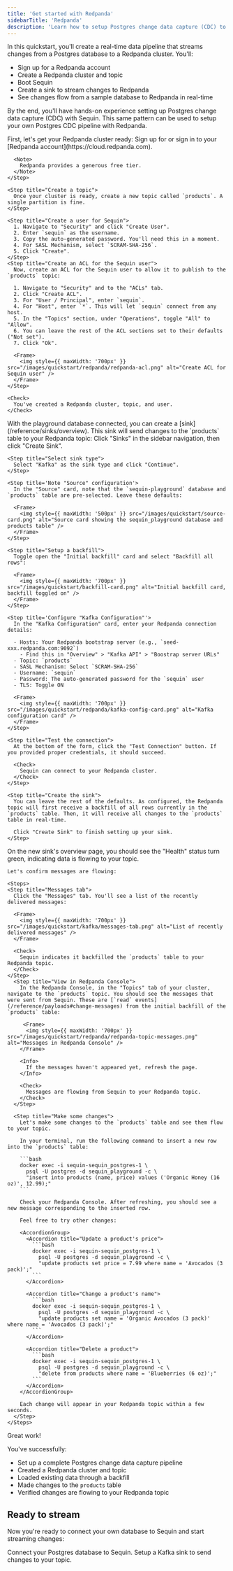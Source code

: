 ```yaml
---
title: 'Get started with Redpanda'
sidebarTitle: 'Redpanda'
description: 'Learn how to setup Postgres change data capture (CDC) to a Redpanda cluster in under 10 minutes. Setup a robust pipeline with backfills, inserts, updates, and deletes.'
---
```



In this quickstart, you'll create a real-time data pipeline that streams changes from a Postgres database to a Redpanda cluster. You'll:

- Sign up for a Redpanda account
- Create a Redpanda cluster and topic
- Boot Sequin
- Create a sink to stream changes to Redpanda
- See changes flow from a sample database to Redpanda in real-time

By the end, you'll have hands-on experience setting up Postgres change data capture (CDC) with Sequin. This same pattern can be used to setup your own Postgres CDC pipeline with Redpanda.

<Steps titleSize="h2">
 <Step title="Setup Redpanda" icon="database">
  First, let's get your Redpanda cluster ready:
  <Steps>
    <Step title="Create a Redpanda account">
      Sign up for or sign in to your [Redpanda account](https://cloud.redpanda.com).

      <Note>
        Redpanda provides a generous free tier.
      </Note>
    </Step>

    <Step title="Create a topic">
      Once your cluster is ready, create a new topic called `products`. A single partition is fine.
    </Step>

    <Step title="Create a user for Sequin">
      1. Navigate to "Security" and click "Create User".
      2. Enter `sequin` as the username.
      3. Copy the auto-generated password. You'll need this in a moment.
      4. For SASL Mechanism, select `SCRAM-SHA-256`.
      5. Click "Create".
    </Step>
    <Step title="Create an ACL for the Sequin user">
      Now, create an ACL for the Sequin user to allow it to publish to the `products` topic:

      1. Navigate to "Security" and to the "ACLs" tab.
      2. Click "Create ACL".
      3. For "User / Principal", enter `sequin`.
      4. For "Host", enter `*`. This will let `sequin` connect from any host.
      5. In the "Topics" section, under "Operations", toggle "All" to "Allow". 
      6. You can leave the rest of the ACL sections set to their defaults ("Not set").
      7. Click "Ok".

      <Frame>
        <img style={{ maxWidth: '700px' }} src="/images/quickstart/redpanda/redpanda-acl.png" alt="Create ACL for Sequin user" />
      </Frame>
    </Step>
  </Steps>

    <Check>
      You've created a Redpanda cluster, topic, and user.
    </Check>
 </Step>

 <QuickstartInitialSteps />
 
 <Step title="Create a Kafka Sink" icon="database">
  With the playground database connected, you can create a [sink](/reference/sinks/overview). This sink will send changes to the `products` table to your Redpanda topic:

  <Steps>
    <Step title="Navigate to Sinks">
      Click "Sinks" in the sidebar navigation, then click "Create Sink".
    </Step>

    <Step title="Select sink type">
      Select "Kafka" as the sink type and click "Continue".
    </Step>

    <Step title='Note "Source" configuration'>
      In the "Source" card, note that the `sequin-playground` database and `products` table are pre-selected. Leave these defaults:

      <Frame>
        <img style={{ maxWidth: '500px' }} src="/images/quickstart/source-card.png" alt="Source card showing the sequin_playground database and products table" />
      </Frame>
    </Step>

    <Step title="Setup a backfill">
      Toggle open the "Initial backfill" card and select "Backfill all rows":

      <Frame>
        <img style={{ maxWidth: '700px' }} src="/images/quickstart/backfill-card.png" alt="Initial backfill card, backfill toggled on" />
      </Frame>
    </Step>

    <Step title='Configure "Kafka Configuration"'>
      In the "Kafka Configuration" card, enter your Redpanda connection details:

      - Hosts: Your Redpanda bootstrap server (e.g., `seed-xxx.redpanda.com:9092`)
        - Find this in "Overview" > "Kafka API" > "Boostrap server URLs"
      - Topic: `products`
      - SASL Mechanism: Select `SCRAM-SHA-256`
      - Username: `sequin`
      - Password: The auto-generated password for the `sequin` user
      - TLS: Toggle ON

      <Frame>
        <img style={{ maxWidth: '700px' }} src="/images/quickstart/redpanda/kafka-config-card.png" alt="Kafka configuration card" />
      </Frame>
    </Step>

    <Step title="Test the connection">
      At the bottom of the form, click the "Test Connection" button. If you provided proper credentials, it should succeed.

      <Check>
        Sequin can connect to your Redpanda cluster.
      </Check>
    </Step>

    <Step title="Create the sink">
      You can leave the rest of the defaults. As configured, the Redpanda topic will first receive a backfill of all rows currently in the `products` table. Then, it will receive all changes to the `products` table in real-time.

      Click "Create Sink" to finish setting up your sink.
    </Step>
  </Steps>
 </Step>

  <Step title="See changes flow to your Redpanda topic" icon="waveform-lines">
    On the new sink's overview page, you should see the "Health" status turn green, indicating data is flowing to your topic.

    Let's confirm messages are flowing:

    <Steps>
    <Step title="Messages tab">
      Click the "Messages" tab. You'll see a list of the recently delivered messages:

      <Frame>
        <img style={{ maxWidth: '700px' }} src="/images/quickstart/kafka/messages-tab.png" alt="List of recently delivered messages" />
      </Frame>

      <Check>
        Sequin indicates it backfilled the `products` table to your Redpanda topic.
      </Check>
    </Step>
      <Step title="View in Redpanda Console">
        In the Redpanda Console, in the "Topics" tab of your cluster, navigate to the `products` topic. You should see the messages that were sent from Sequin. These are [`read` events](/reference/payloads#change-messages) from the initial backfill of the `products` table:

         <Frame>
          <img style={{ maxWidth: '700px' }} src="/images/quickstart/redpanda/redpanda-topic-messages.png" alt="Messages in Redpanda Console" />
        </Frame>

        <Info>
          If the messages haven't appeared yet, refresh the page.
        </Info>

        <Check>
          Messages are flowing from Sequin to your Redpanda topic.
        </Check>
      </Step>

      <Step title="Make some changes">
        Let's make some changes to the `products` table and see them flow to your topic.

        In your terminal, run the following command to insert a new row into the `products` table:

        ```bash
        docker exec -i sequin-sequin_postgres-1 \
          psql -U postgres -d sequin_playground -c \
          "insert into products (name, price) values ('Organic Honey (16 oz)', 12.99);"
        ```

        Check your Redpanda Console. After refreshing, you should see a new message corresponding to the inserted row.

        Feel free to try other changes:

        <AccordionGroup>
          <Accordion title="Update a product's price">
            ```bash
            docker exec -i sequin-sequin_postgres-1 \
              psql -U postgres -d sequin_playground -c \
              "update products set price = 7.99 where name = 'Avocados (3 pack)';"
            ```
          </Accordion>

          <Accordion title="Change a product's name">
            ```bash
            docker exec -i sequin-sequin_postgres-1 \
              psql -U postgres -d sequin_playground -c \
              "update products set name = 'Organic Avocados (3 pack)' where name = 'Avocados (3 pack)';"
            ```
          </Accordion>

          <Accordion title="Delete a product">
            ```bash
            docker exec -i sequin-sequin_postgres-1 \
              psql -U postgres -d sequin_playground -c \
              "delete from products where name = 'Blueberries (6 oz)';"
            ```
          </Accordion>
        </AccordionGroup>

        Each change will appear in your Redpanda topic within a few seconds.
      </Step>
    </Steps>
  </Step>
</Steps>

<Check>
  Great work!
</Check>

You've successfully:

- Set up a complete Postgres change data capture pipeline
- Created a Redpanda cluster and topic
- Loaded existing data through a backfill
- Made changes to the `products` table
- Verified changes are flowing to your Redpanda topic

## Ready to stream

Now you're ready to connect your own database to Sequin and start streaming changes:

<CardGroup cols={2}>
  <Card title="Guide: Connect Postgres" icon="elephant" href="/connect-postgres">
    Connect your Postgres database to Sequin.
  </Card>
  <Card title="Guide: Setting up a Kafka sink" icon="database" href="/how-to/stream-postgres-to-kafka">
    Setup a Kafka sink to send changes to your topic.
  </Card>
</CardGroup>